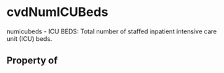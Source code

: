 # cvdNumICUBeds

numicubeds - ICU BEDS: Total number of staffed inpatient intensive care unit (ICU) beds.

## Property of



